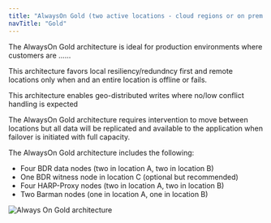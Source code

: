 ```yaml
---
title: "AlwaysOn Gold (two active locations - cloud regions or on prem data centers)"
navTitle: "Gold"
---
```


The AlwaysOn Gold architecture is ideal for production environments where customers are ......

This architecture favors local resiliency/redundncy first and remote locations only when and an entire location is offline or fails.

This architecture enables geo-distributed writes where no/low conflict handling is expected

The AlwaysOn Gold architecture requires intervention to move between locations but all data will be replicated and available to the application when failover is initiated with full capacity. 

The AlwaysOn Gold architecture includes the following:

-  Four BDR data nodes (two in location A, two in location B)
-  One BDR witness node in location C (optional but recommended)
-  Four HARP-Proxy nodes (two in location A, two in location B)
-  Two Barman nodes (one in location A, one in location B)


![Always On Gold architecture](../images/gold.png)
